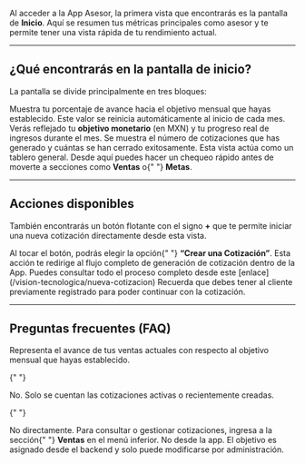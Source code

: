 Al acceder a la App Asesor, la primera vista que encontrarás es la pantalla de **Inicio**. Aquí se resumen tus métricas principales como asesor y te permite tener una vista rápida de tu rendimiento actual.

---

## ¿Qué encontrarás en la pantalla de inicio?

La pantalla se divide principalmente en tres bloques:

<Card title="Meta mensual" icon="bullseye-arrow" horizontal={true}>
  Muestra tu porcentaje de avance hacia el objetivo mensual que hayas
  establecido. Este valor se reinicia automáticamente al inicio de cada mes.
</Card>

<Card title="Progreso financiero" icon="gem" horizontal={true}>
  Verás reflejado tu <strong>objetivo monetario</strong> (en MXN) y tu progreso
  real de ingresos durante el mes.
</Card>

<Card title="Actividad de cotizaciones" icon="file-lines" horizontal={true}>
  Se muestra el número de cotizaciones que has generado y cuántas se han cerrado
  exitosamente.
</Card>

<Note>
  Esta vista actúa como un tablero general. Desde aquí puedes hacer un chequeo
  rápido antes de moverte a secciones como <strong>Ventas</strong> o{" "}
  <strong>Metas</strong>.
</Note>

---

## Acciones disponibles

También encontrarás un botón flotante con el signo **+** que te permite iniciar una nueva cotización directamente desde esta vista.

<Check>
  Al tocar el botón, podrás elegir la opción{" "}
  <strong>“Crear una Cotización”</strong>.
</Check>

<Check>
  Esta acción te redirige al flujo completo de generación de cotización dentro
  de la App.
</Check>

<Tip>
  Puedes consultar todo el proceso completo desde este
  [enlace](/vision-tecnologica/nueva-cotizacion)
</Tip>

<Note>
  Recuerda que debes tener al cliente previamente registrado para poder
  continuar con la cotización.
</Note>

---

## Preguntas frecuentes (FAQ)

<AccordionGroup type="multiple">
  <Accordion title="¿Qué significa el porcentaje que aparece en la parte superior?">
    Representa el avance de tus ventas actuales con respecto al objetivo mensual que hayas establecido.
  </Accordion>

{" "}

<Accordion title="¿Las cotizaciones que aparecen incluyen las que están vencidas?">
  No. Solo se cuentan las cotizaciones activas o recientemente creadas.
</Accordion>

{" "}

<Accordion title="¿Puedo acceder a las cotizaciones desde esta pantalla?">
  No directamente. Para consultar o gestionar cotizaciones, ingresa a la sección{" "}
  <strong>Ventas</strong> en el menú inferior.
</Accordion>

  <Accordion title="¿Puedo modificar el objetivo que se muestra?">
    No desde la app. El objetivo es asignado desde el backend y solo puede modificarse por administración.
  </Accordion>
</AccordionGroup>
